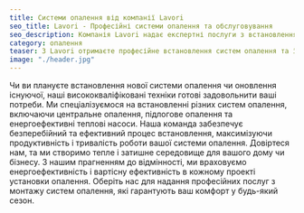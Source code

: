 ```yaml
---
title: Системи опалення від компанії Lavori
seo_title: Lavori - Професійні системи опалення та обслуговування
seo_description: Компанія Lavori надає експертні послуги з встановлення опалення та комплексного обслуговування. Довірте нам монтаж ефективного та надійного опалення вашого будинку чи підприємства.
category: опалення
teaser: З Lavori отримаєте професійне встановлення систем опалення та їх обслуговування. Наші експерти забезпечать ефективну та надійну систему обігріву для ваших будинків чи підприємств.
image: "./header.jpg"
---
```

<p>
Чи ви плануєте встановлення нової системи опалення чи оновлення існуючої, наші висококваліфіковані техніки готові задовольнити ваші потреби. Ми спеціалізуємося на встановленні різних систем опалення, включаючи центральне опалення, підлогове опалення та енергоефективні теплові насоси. Наша команда забезпечує безперебійний та ефективний процес встановлення, максимізуючи продуктивність і тривалість роботи вашої системи опалення. Довіртеся нам, та ми створимо тепле і затишне середовище для вашого дому чи бізнесу. З нашим прагненням до відмінності, ми враховуємо енергоефективність і вартісну ефективність в кожному проекті установки опалення. Оберіть нас для надання професійних послуг з монтажу систем опалення, які гарантують ваш комфорт у будь-який сезон.
</p>